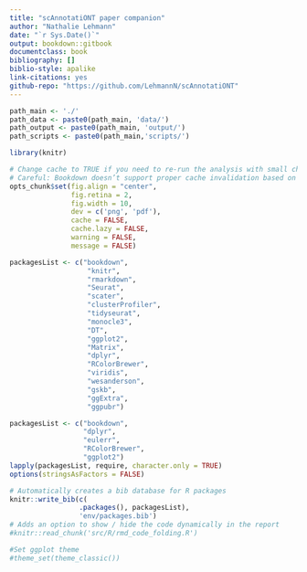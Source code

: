 ```yaml
---
title: "scAnnotatiONT paper companion"
author: "Nathalie Lehmann"
date: "`r Sys.Date()`"
output: bookdown::gitbook
documentclass: book
bibliography: []
biblio-style: apalike
link-citations: yes
github-repo: "https://github.com/LehmannN/scAnnotatiONT"
---
```



```r
path_main <- './'
path_data <- paste0(path_main, 'data/')
path_output <- paste0(path_main, 'output/')
path_scripts <- paste0(path_main,'scripts/')
```

```r
library(knitr)

# Change cache to TRUE if you need to re-run the analysis with small changes
# Careful: Bookdown doesn’t support proper cache invalidation based on external file changes
opts_chunk$set(fig.align = "center",
			   fig.retina = 2,
			   fig.width = 10,
			   dev = c('png', 'pdf'),
			   cache = FALSE,
			   cache.lazy = FALSE,
			   warning = FALSE,
			   message = FALSE)
```

```r
packagesList <- c("bookdown",
				   "knitr",
				   "rmarkdown",
				   "Seurat",
				   "scater",
				   "clusterProfiler",
				   "tidyseurat",
				   "monocle3",
				   "DT",
				   "ggplot2",
				   "Matrix",
				   "dplyr",
				   "RColorBrewer",
				   "viridis",
				   "wesanderson",
				   "gskb",
				   "ggExtra",
				   "ggpubr")

packagesList <- c("bookdown",
				  "dplyr",
				  "eulerr",
				  "RColorBrewer",
				  "ggplot2")
lapply(packagesList, require, character.only = TRUE)
options(stringsAsFactors = FALSE)
```

```r
# Automatically creates a bib database for R packages
knitr::write_bib(c(
				 .packages(), packagesList),
				 'env/packages.bib')
# Adds an option to show / hide the code dynamically in the report
#knitr::read_chunk('src/R/rmd_code_folding.R')
```

```r
#Set ggplot theme
#theme_set(theme_classic())
```

